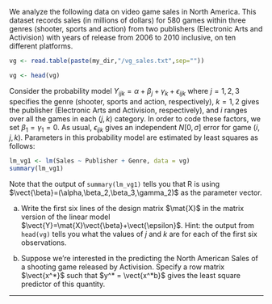 
We analyze the following data on video game sales in North America. This dataset records sales (in millions of dollars) for  580 games within three genres (shooter, sports and action) from two publishers (Electronic Arts and Activision) with years of release from 2006 to 2010 inclusive, on ten different platforms.
```r
vg <- read.table(paste(my_dir,"/vg_sales.txt",sep=""))
```
```r
vg <- head(vg)
```
Consider the probability model $Y_{ijk} = \alpha + \beta_j + \gamma_k + \epsilon_{ijk}$ where $j=1,2,3$ specifies the genre (shooter, sports and action,  respectively), $k=1,2$ gives the publisher (Electronic Arts and Activision, respectively), and $i$ ranges over all the games in each $(j,k)$ category. In order to code these factors, we set $\beta_1=\gamma_1=0$.
As usual, $\epsilon_{ijk}$ gives an independent $N[0,\sigma]$ error for game $(i,j,k)$. Parameters in this probability model are estimated by least squares as follows:
```r
lm_vg1 <- lm(Sales ~ Publisher + Genre, data = vg)
summary(lm_vg1)
```
Note that the output of `summary(lm_vg1)` tells you that R is using $\vect{\beta}=(\alpha,\beta_2,\beta_3,\gamma_2)$ as the parameter vector.

(a) Write the first six lines of the design matrix $\mat{X}$ in the matrix version of the linear model $\vect{Y}=\mat{X}\vect{\beta}+\vect{\epsilon}$. Hint: the output from `head(vg)` tells you what the values of $j$ and $k$ are for each of the first six observations.


(b) Suppose we're interested in the predicting the North American Sales of a shooting game released by Activision. Specify a row matrix $\vect{x^*}$ such that $y^* = \vect{x^*b}$ gives the least square predictor of this quantity.

---------------

